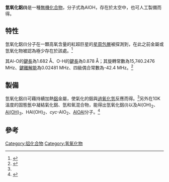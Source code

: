 {{Expert needed|time=2020-08-01T02:36:29+00:00}}
{{Chembox
| ImageFile      = Hydroxyaluminium(I)-2D-dimensions.png
| ImageFile1     = Hydroxyaluminium(I)-3D-vdW.png
| ImageSize = 
| ImageAlt = 
| IUPACName = 
| OtherNames = 
| Section1 = {{Chembox Identifiers
| CASNo = 20768-67-6
| PubChem = 
| SMILES = [Al]O
  }}
| Section2 = {{Chembox Properties
| Formula = AlOH
| MolarMass = 43.989
  }}
| Section8={{Chembox Related
| OtherCations=GaOH, InOH, [[氫氧化亞鉈|TlOH]]
| OtherAnions=AlSH<ref>{{cite journal |last1=Fukushima |first1=Masaru |last2=Gerry |first2=Michael C.L. |title=Fourier transform microwave spectroscopy of aluminum hydrosulfide, AlSH |journal=Journal of Molecular Spectroscopy |date=2010-07 |volume=262 |issue=1 |pages=11–15 |doi=10.1016/j.jms.2010.04.005 |language=en}}</ref>
| OtherCpds=Al(OH)<sub>2</sub>, [[氢氧化铝|Al(OH)<sub>3</sub>]]
 }}
}}

'''氫氧化鋁(I)'''是一種[[無機化合物|無機化合物]]，分子式為AlOH，存在於太空中，也可人工製備而得。

== 特性 ==
氫氧化鋁(I)分子在一顆高氧含量的紅超巨星的[[星周包層|星周包層]]被探測到，在此之前金屬或氫氧化物被認為極少存在於該處。<ref>{{cite journal | last1=Tenenbaum | first1=E. D. | last2=Ziurys | first2=L. M. | title=Exotic Metal Molecules in Oxygen-rich Envelopes: Detection of AlOH (X<sup>1</sup>Σ<sup>+</sup>) in VY Canis Majoris | journal=Astrophysical Journal | volume=712 | issue=1 | pages=L93–L97  | doi=10.1088/2041-8205/712/1/L93 | date=2010 |bibcode = 2010ApJ...712L..93T}}</ref>

其Al-O的[[鍵長|鍵長]]為1.682 Å、O-H的[[鍵長|鍵長]]為0.878 Å；其旋轉常數為15,740.2476 MHz、[[鍵離解能|鍵離解能]]為0.02481 MHz、四級偶合常數為-42.4 MHz。<ref name=app>{{cite journal |last1=Apponi, A. J., Barclay, W. L., Jr., & Ziurys, L. M. |title=The millimeter-wave spectrum of AlOH |journal=Astrophysical Journal, Part 2 - Letters |volume=414 |issue=2 |pages=L129-L132 |url=http://adsabs.harvard.edu/full/1993ApJ...414L.129A |access-date=2020-08-01 |archive-date=2020-07-13 |archive-url=https://web.archive.org/web/20200713131455/http://adsabs.harvard.edu/full/1993ApJ...414L.129A |dead-url=no }}</ref>

== 製備 ==
氫氧化鋁(I)可藉持續加熱[[鋁|鋁]]金屬，使氣化的鋁與[[過氧化氫|過氧化氫]]反應而得。<ref name=app/>另外在10K溫度的固態氬中凝結氣化鋁、氫和氧混合物，能得出氫氧化鋁(I)以及Al(OH)<sub>2</sub>、[[氢氧化铝|Al(OH)<sub>3</sub>]]、HAl(OH)<sub>2</sub>、''cyc''-AlO<sub>2</sub>、[[一氧化二铝|AlOAl]]分子。<ref>{{cite journal |last1=Wang |first1=Xuefeng |last2=Andrews |first2=Lester |title=Infrared Spectroscopic Observation of the Group 13 Metal Hydroxides, M(OH)1,2,3 (M =Al, Ga, In, and Tl) and HAl(OH)2 |journal=The Journal of Physical Chemistry A |date=2007-03 |volume=111 |issue=10 |pages=1860–1868 |doi=10.1021/jp066390e}}</ref>

== 參考 ==
{{reflist}}


{{铝化合物}}
{{氢氧化物}}
[[Category:铝化合物|Category:铝化合物]]
[[Category:氢氧化物|Category:氢氧化物]]